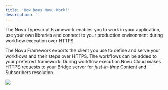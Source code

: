 ```yaml
---
title: 'How Does Novu Work?'
description: ''
---
```



The Novu Typescript Framework enables you to work in your application, use your own libraries and connect to your production environment during workflow execution over HTTPS.

The Novu Framework exports the client you use to define and serve your workflows and their steps over HTTPS. The workflows can be added to your preferred framework. During workflow execution Novu Cloud makes HTTPS requests to your Bridge server for *just-in-time* Content and Subscribers resolution.

<Frame>
    <img src="/images/framework/diagram.png" />
</Frame>
